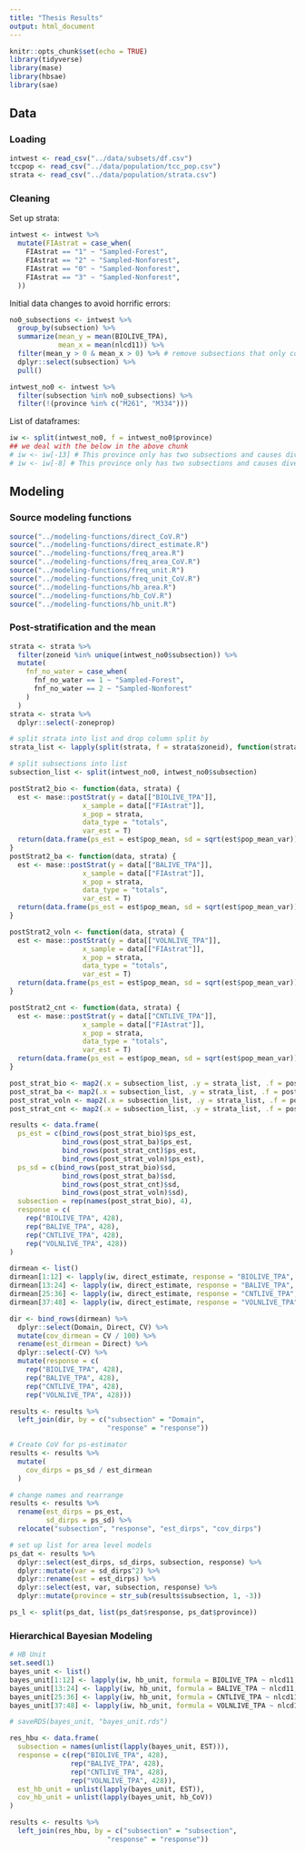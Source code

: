 ```yaml
---
title: "Thesis Results"
output: html_document
---
```


```r
knitr::opts_chunk$set(echo = TRUE)
library(tidyverse)
library(mase)
library(hbsae)
library(sae)
```

## Data
### Loading
```r
intwest <- read_csv("../data/subsets/df.csv")
tccpop <- read_csv("../data/population/tcc_pop.csv")
strata <- read_csv("../data/population/strata.csv")
```

### Cleaning

Set up strata:
```r
intwest <- intwest %>%
  mutate(FIAstrat = case_when(
    FIAstrat == "1" ~ "Sampled-Forest",
    FIAstrat == "2" ~ "Sampled-Nonforest",
    FIAstrat == "0" ~ "Sampled-Nonforest",
    FIAstrat == "3" ~ "Sampled-Nonforest",
  )) 
```

Initial data changes to avoid horrific errors:
```r
no0_subsections <- intwest %>%
  group_by(subsection) %>%
  summarize(mean_y = mean(BIOLIVE_TPA),
            mean_x = mean(nlcd11)) %>%
  filter(mean_y > 0 & mean_x > 0) %>% # remove subsections that only contain 0 
  dplyr::select(subsection) %>%
  pull()

intwest_no0 <- intwest %>%
  filter(subsection %in% no0_subsections) %>%
  filter(!(province %in% c("M261", "M334")))
```

List of dataframes:
```r
iw <- split(intwest_no0, f = intwest_no0$province)
## we deal with the below in the above chunk
# iw <- iw[-13] # This province only has two subsections and causes divergent integrals
# iw <- iw[-8] # This province only has two subsections and causes divergent integrals
```

## Modeling

### Source modeling functions
```r
source("../modeling-functions/direct_CoV.R")
source("../modeling-functions/direct_estimate.R")
source("../modeling-functions/freq_area.R")
source("../modeling-functions/freq_area_CoV.R")
source("../modeling-functions/freq_unit.R")
source("../modeling-functions/freq_unit_CoV.R")
source("../modeling-functions/hb_area.R")
source("../modeling-functions/hb_CoV.R")
source("../modeling-functions/hb_unit.R")
```

### Post-stratification and the mean

```r
strata <- strata %>%
  filter(zoneid %in% unique(intwest_no0$subsection)) %>%
  mutate(
    fnf_no_water = case_when(
      fnf_no_water == 1 ~ "Sampled-Forest",
      fnf_no_water == 2 ~ "Sampled-Nonforest"
    )
  )
strata <- strata %>%
  dplyr::select(-zoneprop)

# split strata into list and drop column split by
strata_list <- lapply(split(strata, f = strata$zoneid), function(strata) { strata$zoneid <- NULL; strata})

# split subsections into list
subsection_list <- split(intwest_no0, intwest_no0$subsection)

postStrat2_bio <- function(data, strata) {
  est <- mase::postStrat(y = data[["BIOLIVE_TPA"]],
                  x_sample = data[["FIAstrat"]],
                  x_pop = strata,
                  data_type = "totals",
                  var_est = T)
  return(data.frame(ps_est = est$pop_mean, sd = sqrt(est$pop_mean_var)))
}
postStrat2_ba <- function(data, strata) {
  est <- mase::postStrat(y = data[["BALIVE_TPA"]],
                  x_sample = data[["FIAstrat"]],
                  x_pop = strata,
                  data_type = "totals",
                  var_est = T)
  return(data.frame(ps_est = est$pop_mean, sd = sqrt(est$pop_mean_var)))
}

postStrat2_voln <- function(data, strata) {
  est <- mase::postStrat(y = data[["VOLNLIVE_TPA"]],
                  x_sample = data[["FIAstrat"]],
                  x_pop = strata,
                  data_type = "totals",
                  var_est = T)
  return(data.frame(ps_est = est$pop_mean, sd = sqrt(est$pop_mean_var)))
}

postStrat2_cnt <- function(data, strata) {
  est <- mase::postStrat(y = data[["CNTLIVE_TPA"]],
                  x_sample = data[["FIAstrat"]],
                  x_pop = strata,
                  data_type = "totals",
                  var_est = T)
  return(data.frame(ps_est = est$pop_mean, sd = sqrt(est$pop_mean_var)))
}

post_strat_bio <- map2(.x = subsection_list, .y = strata_list, .f = postStrat2_bio)
post_strat_ba <- map2(.x = subsection_list, .y = strata_list, .f = postStrat2_ba)
post_strat_voln <- map2(.x = subsection_list, .y = strata_list, .f = postStrat2_voln)
post_strat_cnt <- map2(.x = subsection_list, .y = strata_list, .f = postStrat2_cnt)

results <- data.frame(
  ps_est = c(bind_rows(post_strat_bio)$ps_est,
             bind_rows(post_strat_ba)$ps_est,
             bind_rows(post_strat_cnt)$ps_est,
             bind_rows(post_strat_voln)$ps_est),
  ps_sd = c(bind_rows(post_strat_bio)$sd,
             bind_rows(post_strat_ba)$sd,
             bind_rows(post_strat_cnt)$sd,
             bind_rows(post_strat_voln)$sd),
  subsection = rep(names(post_strat_bio), 4),
  response = c(
    rep("BIOLIVE_TPA", 428),
    rep("BALIVE_TPA", 428),
    rep("CNTLIVE_TPA", 428),
    rep("VOLNLIVE_TPA", 428))
)
```

```r
dirmean <- list()
dirmean[1:12] <- lapply(iw, direct_estimate, response = "BIOLIVE_TPA", "subsection")
dirmean[13:24] <- lapply(iw, direct_estimate, response = "BALIVE_TPA", "subsection")
dirmean[25:36] <- lapply(iw, direct_estimate, response = "CNTLIVE_TPA", "subsection")
dirmean[37:48] <- lapply(iw, direct_estimate, response = "VOLNLIVE_TPA", "subsection")

dir <- bind_rows(dirmean) %>%
  dplyr::select(Domain, Direct, CV) %>%
  mutate(cov_dirmean = CV / 100) %>%
  rename(est_dirmean = Direct) %>%
  dplyr::select(-CV) %>%
  mutate(response = c(
    rep("BIOLIVE_TPA", 428),
    rep("BALIVE_TPA", 428),
    rep("CNTLIVE_TPA", 428),
    rep("VOLNLIVE_TPA", 428)))

results <- results %>%
  left_join(dir, by = c("subsection" = "Domain",
                        "response" = "response"))
```

```r
# Create CoV for ps-estimator
results <- results %>%
  mutate(
    cov_dirps = ps_sd / est_dirmean
  )

# change names and rearrange 
results <- results %>%
  rename(est_dirps = ps_est,
         sd_dirps = ps_sd) %>%
  relocate("subsection", "response", "est_dirps", "cov_dirps")
```

```r
# set up list for area level models
ps_dat <- results %>%
  dplyr::select(est_dirps, sd_dirps, subsection, response) %>%
  dplyr::mutate(var = sd_dirps^2) %>%
  dplyr::rename(est = est_dirps) %>%
  dplyr::select(est, var, subsection, response) %>%
  dplyr::mutate(province = str_sub(results$subsection, 1, -3))

ps_l <- split(ps_dat, list(ps_dat$response, ps_dat$province))
```



### Hierarchical Bayesian Modeling

```r
# HB Unit
set.seed(1)
bayes_unit <- list()
bayes_unit[1:12] <- lapply(iw, hb_unit, formula = BIOLIVE_TPA ~ nlcd11, small_area = "subsection", pop_data = tccpop)
bayes_unit[13:24] <- lapply(iw, hb_unit, formula = BALIVE_TPA ~ nlcd11, small_area = "subsection", pop_data = tccpop)
bayes_unit[25:36] <- lapply(iw, hb_unit, formula = CNTLIVE_TPA ~ nlcd11, small_area = "subsection", pop_data = tccpop)
bayes_unit[37:48] <- lapply(iw, hb_unit, formula = VOLNLIVE_TPA ~ nlcd11, small_area = "subsection", pop_data = tccpop)

# saveRDS(bayes_unit, "bayes_unit.rds")

res_hbu <- data.frame(
  subsection = names(unlist(lapply(bayes_unit, EST))),
  response = c(rep("BIOLIVE_TPA", 428),
               rep("BALIVE_TPA", 428),
               rep("CNTLIVE_TPA", 428), 
               rep("VOLNLIVE_TPA", 428)),
  est_hb_unit = unlist(lapply(bayes_unit, EST)),
  cov_hb_unit = unlist(lapply(bayes_unit, hb_CoV))
)

results <- results %>%
  left_join(res_hbu, by = c("subsection" = "subsection",
                        "response" = "response"))
```

```r

```




